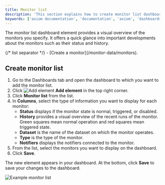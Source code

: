 ```yaml
---
title: Monitor list
description: 'This section explains how to create monitor list dashboard elements and add them to your dashboard.'
keywords: ['axiom documentation', 'documentation', 'axiom', 'dashboards', 'collaboration', 'queries', 'visualizations', 'filters', 'charts', 'simple query builder', 'advanced query builder']
---
```



The monitor list dashboard element provides a visual overview of the monitors you specify. It offers a quick glance into important developments about the monitors such as their status and history.

<Prerequisites />
{/* list separator */}
- [Create a monitor](/monitor-data/monitors).

## Create monitor list

1. Go to the Dashboards tab and open the dashboard to which you want to add the monitor list.
1. Click <img src="/doc-assets/icons/plus.svg" className="inline-icon" alt="Add element" /> **Add element** in the top right corner.
1. Click **Monitor list** from the list.
1. In **Columns**, select the type of information you want to display for each monitor:
    - **Status** displays if the monitor state is normal, triggered, or disabled.
    - **History** provides a visual overview of the recent runs of the monitor. Green squares mean normal operation and red squares mean triggered state.
    - **Dataset** is the name of the dataset on which the monitor operates.
    - **Type** is the type of the monitor.
    - **Notifiers** displays the notifiers connected to the monitor.
1. From the list, select the monitors you want to display on the dashboard.
1. Click **Save**.

The new element appears in your dashboard. At the bottom, click **Save** to save your changes to the dashboard.

<Frame>
  <img src="/doc-assets/shots/monitor-list.png" alt="Example monitor list" />
</Frame>
